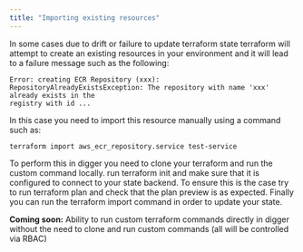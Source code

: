 ```yaml
---
title: "Importing existing resources"
---
```


In some cases due to drift or failure to update terraform state terraform will attempt to create an existing resources in your environment and it will lead to a failure message such as the following:

```
Error: creating ECR Repository (xxx): 
RepositoryAlreadyExistsException: The repository with name 'xxx' already exists in the 
registry with id ...
```

In this case you need to import this resource manually using a command such as:

```
terraform import aws_ecr_repository.service test-service
```

To perform this in digger you need to clone your terraform and run the custom command locally. run terraform init and make sure that it is configured to connect to your state backend. To ensure this is the case try to run terraform plan and check that the plan preview is as expected. Finally you can run the terraform import command in order to update your state.

**Coming soon:** Ability to run custom terraform commands directly in digger without the need to clone and run custom commands (all will be controlled via RBAC)